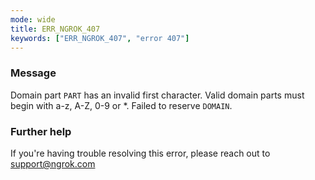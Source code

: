 ```yaml
---
mode: wide
title: ERR_NGROK_407
keywords: ["ERR_NGROK_407", "error 407"]
---
```



### Message

Domain part `PART` has an invalid first character. Valid domain parts must begin with a-z, A-Z, 0-9 or \*. Failed to reserve `DOMAIN`.

<ErrorDetails />

### Further help

If you're having trouble resolving this error, please reach out to [support@ngrok.com](mailto:support@ngrok.com?subject=Help%20with%20ERR_NGROK_407)
